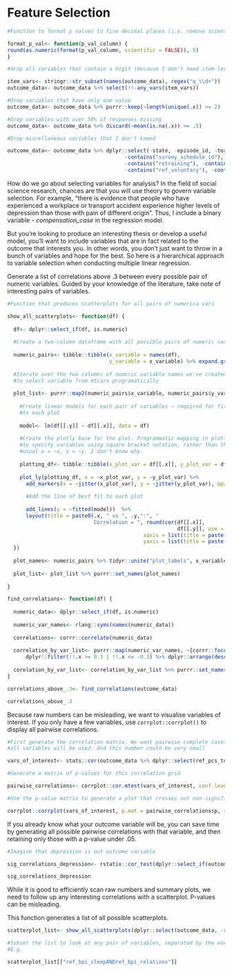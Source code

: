# Feature Selection {#feature_selection}

```r
#Function to format p values to five decimal places (i.e. remove scientific notation)

format_p_val<- function(p_val_column) {
round(as.numeric(format(p_val_column, scientific = FALSE)), 5)
}

```

```r
#drop all variables that contain a digit (because I don't need item-level questionnaire data).

item_vars<- stringr::str_subset(names(outcome_data), regex("q_\\d+"))
outcome_data<- outcome_data %>% select(!!-any_vars(item_vars))

#Drop variables that have only one value 
outcome_data<- outcome_data %>% purrr::keep(~length(unique(.x)) >= 2)

#Drop variables with over 50% of responses missing
outcome_data<- outcome_data %>% discard(~mean(is.na(.x)) >= .5) 

#Drop miscellaneous variables that I don't kneed

outcome_data<- outcome_data %>% dplyr::select(-state, -episode_id, -torres_strait_isl, -ref_comp_status, -end_height, -end_weight,-contains("interpreter"), -contains("hours_worked"), -contains("survey_category_id"), -contains("end"), #exclude all time 2 variables 
                                      -contains("survey_schedule_id"), -contains("key"),
                                      -contains("retraining"), -contains("opioid_maint"),
                                      -contains("ref_voluntary"), -contains("count_analg_ex_opi"))
```


How do we go about selecting variables for analysis? In the field of social science research, chances are that you will use theory to govern variable selection. For example, "there is evidence that people who have experienced a workplace or transport accident experience higher levels of depression than those with pain of different origin". Thus, I include a binary variable - *compensation_case* in the regression model. 

But you're looking to produce an interesting thesis or develop a useful model, you'll want to include variables that are in fact related to the outcome that interests you. In other words, you don't just want to throw in a bunch of variables and hope for the best. So here is a hierarchical approach to variable selection when conducting multiple linear regression.


Generate a list of correlations above .3 between every possible pair of numeric variables. Guided by your knowledge of the literature, take note of interesting pairs of variables.

```r
#Function that produces scatterplots for all pairs of numerica vars

show_all_scatterplots<- function(df) {
  
  df<- dplyr::select_if(df, is.numeric)
  
  #Create a two-column dataframe with all possible pairs of numeric variable names
  
  numeric_pairs<- tibble::tibble(x_variable = names(df), 
                                 y_variable = x_variable) %>% expand.grid() 
  
  #Iterate over the two columns of numeric variable names we've created and use them 
  #to select variable from mtcars programatically
  
  plot_list<- purrr::map2(numeric_pairs$x_variable, numeric_pairs$y_variable, ~ { 
    
    #Create linear models for each pair of variables — required for fitting a line 
    #to each plot
    
    model<- lm(df[[.y]] ~ df[[.x]], data = df)
    
    #Create the plotly base for the plot. Programmatic mapping in plotly requires us 
    #to specify variables using square bracket notation, rather than the 
    #usual x = ~x, y = ~y. I don't know why.
    
    plotting_df<- tibble::tibble(x_plot_var = df[[.x]], y_plot_var = df[[.y]]) %>% dplyr::filter(complete.cases(.)) 
    
    plot_ly(plotting_df, x = ~x_plot_var, y = ~y_plot_var) %>%
      add_markers(x = ~jitter(x_plot_var), y = ~jitter(y_plot_var), opacity = 0.5, showlegend = FALSE) %>%
      
      #Add the line of best fit to each plot
      
      add_lines(y = ~fitted(model))  %>% 
      layout(title = paste0(.x, " vs ", .y,":", " 
                            Correlation = ", round(cor(df[[.x]],
                                                       df[[.y]], use = "pairwise.complete.obs"), 2)),
                                            xaxis = list(title = paste(.x)),
                                            yaxis = list(title = paste(.y))) %>% config(displayModeBar = F)
  })
  
  plot_names<- numeric_pairs %>% tidyr::unite("plot_labels", x_variable:y_variable, sep = "AND", remove = TRUE) %>% dplyr::pull(plot_labels)
  
  plot_list<- plot_list %>% purrr::set_names(plot_names)
  
}

```

```r

find_correlations<- function(df) {
  
  numeric_data<- dplyr::select_if(df, is.numeric)
  
  numeric_var_names<- rlang::syms(names(numeric_data))
  
  correlations<- corrr::correlate(numeric_data)
  
  correlation_by_var_list<- purrr::map(numeric_var_names, ~{corrr::focus(correlations, !!.x) %>% 
      dplyr::filter(!!.x >= 0.3 | !!.x <= -0.3) %>% dplyr::arrange(desc(!!.x))})
  
  corelation_by_var_list<- correlation_by_var_list %>% purrr::set_names(names(numeric_data))
}

```

```r

correlations_above_.3<- find_correlations(outcome_data)

correlations_above_.3

```

Because raw numbers can be misleading, we want to visualise variables of interest. If you only have a few variables, use `corrplot::corrplot()` to display all pairwise correlations.

```r

#First generate the correlation matrix. We want pairwise complete cases - otherwise, only cases complete for 
#all variables will be used. And this number could be very small

vars_of_interest<- stats::cor(outcome_data %>% dplyr::select(ref_pcs_total, ref_pseq_total, ref_bpi_pain_severity, ref_bpi_pain_interference, ref_bpi_sleep, ref_bpi_relations, ref_bpi_walking, ref_unemployed_pain, compensation_case), use = "pairwise.complete.obs")

#Generate a matrix of p-values for this correlation grid

pairwise_correlations<- corrplot::cor.mtest(vars_of_interest, conf.level = .95)

#Use the p-value matrix to generate a plot that crosses out non-significant correlations

corrplot::corrplot(vars_of_interest, p.mat = pairwise_correlations$p, sig.level = .2)

```

If you already know what your outcome variable will be, you can save time by generating all possible
pairwise correlations with that variable, and then retaining only those with a p-value under .05.

```r
#Imagine that depression is out outcome variable

sig_correlations_depression<- rstatix::cor_test(dplyr::select_if(outcome_data, is.numeric)) %>% dplyr::filter(var1 == "ref_dass_depression", p < .05) %>% dplyr::arrange(cor) %>% dplyr::mutate(p = format_p_val(p))

sig_correlations_depression

```

While it is good to efficiently scan raw numbers and summary plots, we need to follow up any interesting correlations with a scatterplot. P-values can be misleading. 

This function generates a list of all possible scatterplots.

```r

scatterplot_list<- show_all_scatterplots(dplyr::select(outcome_data, -ref_dass_depression))

#Subset the list to look at any pair of variables, separated by the workd "AND"
#E.g.

scatterplot_list[["ref_bpi_sleepANDref_bpi_relations"]]


```
